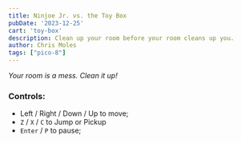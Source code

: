 ---
title: Ninjoe Jr. vs. the Toy Box
pubDate: '2023-12-25'
cart: 'toy-box'
description: Clean up your room before your room cleans up you.
author: Chris Moles
tags: ["pico-8"]
---

_Your room is a mess. Clean it up!_

### Controls:

- Left / Right / Down / Up to move;
- `Z` / `X` / `C` to Jump or Pickup
- `Enter` / `P` to pause;
